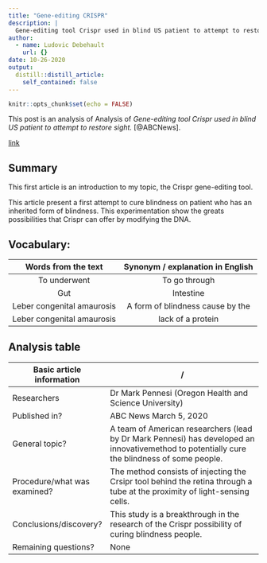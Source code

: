 ```yaml
---
title: "Gene-editing CRISPR"
description: |
  Gene-editing tool Crispr used in blind US patient to attempt to restore sight.
author:
  - name: Ludovic Debehault
    url: {}
date: 10-26-2020
output:
  distill::distill_article:
    self_contained: false
---
```


```r
knitr::opts_chunk$set(echo = FALSE)
```

This post is an analysis of Analysis of *Gene-editing tool Crispr used in blind US patient to attempt to restore sight.* [@ABCNews]. 

[link](https//:www.abc.net.au/news/2020-03-05/gene-editing-tool-crispr-aims-to-help-blind-people-see/12028542)

## Summary 

This first article is an introduction to my topic, the Crispr gene-editing tool. 

This article present a first attempt to cure blindness on patient who has an inherited form of blindness. This experimentation show the greats possibilities that Crispr can offer by modifying the DNA.


## Vocabulary: 

|    Words from the text   	| Synonym / explanation in English 	|
|:-------------------------:|:--------------------------------:	|
|    To underwent         	|       To go through             	|
|         Gut             	|       Intestine                 	|
|Leber congenital amaurosis |  A form of blindness cause by the |
|Leber congenital amaurosis |          lack of a protein        |


## Analysis table

| Basic article information 	| / 	|
|------------------------------	|-------------------------------------------------------------------------------------------------------------------------------------------------------------------------------------------------------------------------------------------------------------------------------------------------------------------------------------------------------------------------------------------------------------------------------------------------------------------------------------------------------------------------------------------------------------------------------------------------------------------------------	|
| Researchers 	| Dr Mark Pennesi (Oregon Health and Science University)           	|
| Published in? 	| ABC News March 5, 2020 	|
| General topic? 	| A team of American researchers (lead by Dr Mark Pennesi) has developed an innovativemethod to potentially cure the blindness of some people.	|
| Procedure/what was examined? 	| The method consists of injecting the Crsipr tool behind the retina through a tube at the proximity of light-sensing cells. 	|
| Conclusions/discovery? 	|This study is a breakthrough in the research of the Crispr possibility of curing blindness people. |
| Remaining questions? 	| None	|

